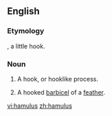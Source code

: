 ==English==

===Etymology===
{{etyl|la}}, a little hook.

===Noun===
{{en-noun|hamuli}}

# {{anatomy}} A hook, or hooklike process.
# {{zoology}} A hooked [[barbicel]] of a [[feather]].

[[vi:hamulus]]
[[zh:hamulus]]